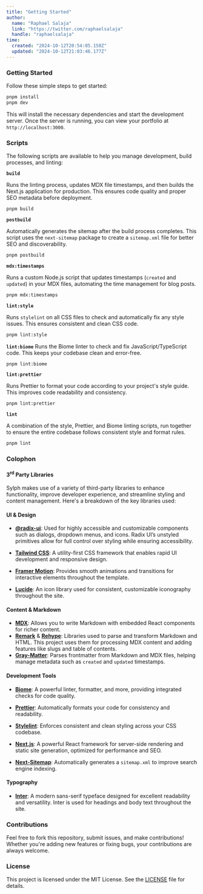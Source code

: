 ```yaml
---
title: "Getting Started"
author: 
  name: "Raphael Salaja"
  link: "https://twitter.com/raphaelsalaja"
  handle: "raphaelsalaja"
time:
  created: "2024-10-12T20:54:05.150Z"
  updated: "2024-10-12T21:03:46.177Z"
---
```


### Getting Started

Follow these simple steps to get started:

```bash
pnpm install
pnpm dev
```

This will install the necessary dependencies and start the development server. Once the server is running, you can view your portfolio at `http://localhost:3000`.

### Scripts

The following scripts are available to help you manage development, build processes, and linting:

**`build`**

Runs the linting process, updates MDX file timestamps, and then builds the Next.js application for production. This ensures code quality and proper SEO metadata before deployment.

```bash
pnpm build
```

**`postbuild`**

Automatically generates the sitemap after the build process completes. This script uses the `next-sitemap` package to create a `sitemap.xml` file for better SEO and discoverability.

```bash
pnpm postbuild
```

**`mdx:timestamps`**

Runs a custom Node.js script that updates timestamps (`created` and `updated`) in your MDX files, automating the time management for blog posts.

```bash
pnpm mdx:timestamps
```

**`lint:style`**

Runs `stylelint` on all CSS files to check and automatically fix any style issues. This ensures consistent and clean CSS code.

```bash
pnpm lint:style
```

**`lint:biome`**
Runs the Biome linter to check and fix JavaScript/TypeScript code. This keeps your codebase clean and error-free.

```bash
pnpm lint:biome
```

**`lint:prettier`**

Runs Prettier to format your code according to your project's style guide. This improves code readability and consistency.

```bash
pnpm lint:prettier
```

**`lint`**

A combination of the style, Prettier, and Biome linting scripts, run together to ensure the entire codebase follows consistent style and format rules.

```bash
pnpm lint
```

### Colophon

#### 3<sup>rd</sup> Party Libraries

Sylph makes use of a variety of third-party libraries to enhance functionality, improve developer experience, and streamline styling and content management. Here's a breakdown of the key libraries used:

#### **UI & Design**

- **[@radix-ui](https://www.radix-ui.com/)**: Used for highly accessible and customizable components such as dialogs, dropdown menus, and icons. Radix UI’s unstyled primitives allow for full control over styling while ensuring accessibility.

- **[Tailwind CSS](https://tailwindcss.com/)**: A utility-first CSS framework that enables rapid UI development and responsive design.

- **[Framer Motion](https://www.framer.com/motion/)**: Provides smooth animations and transitions for interactive elements throughout the template.
- **[Lucide](https://lucide.dev/)**: An icon library used for consistent, customizable iconography throughout the site.

#### **Content & Markdown**

- **[MDX](https://mdxjs.com/)**: Allows you to write Markdown with embedded React components for richer content.
- **[Remark](https://remark.js.org/)** & **[Rehype](https://rehype.js.org/)**: Libraries used to parse and transform Markdown and HTML. This project uses them for processing MDX content and adding features like slugs and table of contents.
- **[Gray-Matter](https://github.com/jonschlinkert/gray-matter)**: Parses frontmatter from Markdown and MDX files, helping manage metadata such as `created` and `updated` timestamps.

#### **Development Tools**

- **[Biome](https://biomejs.dev/)**: A powerful linter, formatter, and more, providing integrated checks for code quality.
- **[Prettier](https://prettier.io/)**: Automatically formats your code for consistency and readability.

- **[Stylelint](https://stylelint.io/)**: Enforces consistent and clean styling across your CSS codebase.
- **[Next.js](https://nextjs.org/)**: A powerful React framework for server-side rendering and static site generation, optimized for performance and SEO.
- **[Next-Sitemap](https://www.npmjs.com/package/next-sitemap)**: Automatically generates a `sitemap.xml` to improve search engine indexing.

#### Typography

- **[Inter](https://rsms.me/inter/)**: A modern sans-serif typeface designed for excellent readability and versatility. Inter is used for headings and body text throughout the site.

### Contributions

Feel free to fork this repository, submit issues, and make contributions! Whether you're adding new features or fixing bugs, your contributions are always welcome.

### License

This project is licensed under the MIT License. See the [LICENSE](LICENSE) file for details.
